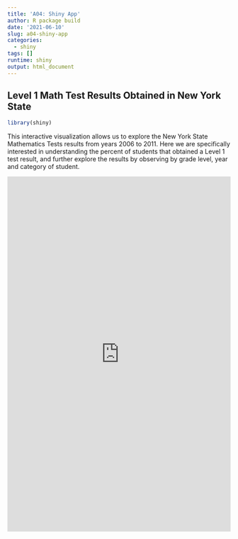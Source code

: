 ```yaml
---
title: 'A04: Shiny App'
author: R package build
date: '2021-06-10'
slug: a04-shiny-app
categories:
  - shiny
tags: []
runtime: shiny
output: html_document
---
```


## Level 1 Math Test Results Obtained in New York State
```r
library(shiny)
```

This interactive visualization allows us to explore the New York State Mathematics Tests results from years 2006 to 2011. Here we are specifically interested in understanding the percent of students that obtained a Level 1 test result, and further explore the results by observing by grade level, year and category of student.

<iframe src="https://nicoleodo.shinyapps.io/AnalyticsFundamentals/"
height="800" width="100%" frameborder="no"></iframe>
